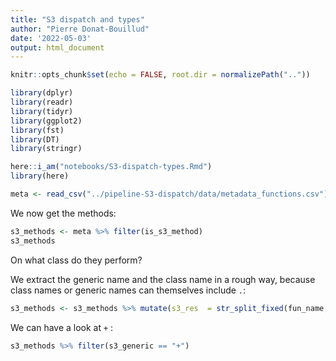 ```yaml
---
title: "S3 dispatch and types"
author: "Pierre Donat-Bouillud"
date: '2022-05-03'
output: html_document
---
```


```r
knitr::opts_chunk$set(echo = FALSE, root.dir = normalizePath(".."))

library(dplyr)
library(readr)
library(tidyr)
library(ggplot2)
library(fst)
library(DT)
library(stringr)

here::i_am("notebooks/S3-dispatch-types.Rmd")
library(here)
```

```r
meta <- read_csv("../pipeline-S3-dispatch/data/metadata_functions.csv")
```

We now get the methods:
```r
s3_methods <- meta %>% filter(is_s3_method)
s3_methods
```

On what class do they perform?

We extract the generic name and the class name in a rough way, because class names or generic names can themselves include `.`:

```r
s3_methods <- s3_methods %>% mutate(s3_res  = str_split_fixed(fun_name, pattern = fixed("."), n = 2), .after = fun_name, s3_generic = s3_res[,1], s3_class = s3_res[,2]) %>% select(-s3_res)
```


We can have a look at `+` :

```r
s3_methods %>% filter(s3_generic == "+")
```

